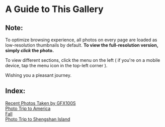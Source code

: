 # A Guide to This Gallery


<Flow />

## Note:
 To optimize browsing experience, all photos on every page are loaded as low-resolution thumbnails by default. **To view the full-resolution version, simply *click* the photo.**  

 To view different sections, click the menu on the left ( if you're on a mobile device, tap the menu icon in the top-left corner ).  

 Wishing you a pleasant journey.

## Index:

[Recent Photos Taken by GFX100S](./recent%20photos%20taken%20by%20GFX100S/ "Recent Photos Taken by GFX100S")  
[Photo Trip to America](./Photo%20Trip%20to%20America/ "Photo Trip to America")   
[Fall](Fall)  
[Photo Trip to Shengshan Island](./Photo%20Trip%20to%20Shengshan%20Island/ "Photo Trip to Shengshan Island")  


